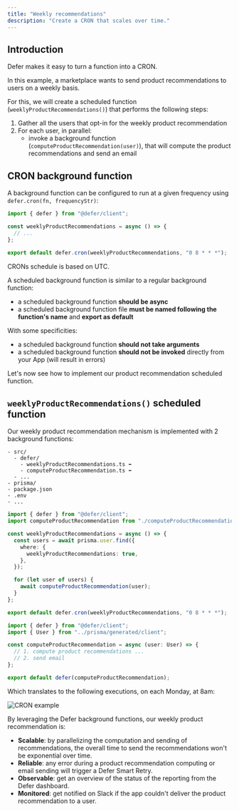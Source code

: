 ```yaml
---
title: "Weekly recommendations"
description: "Create a CRON that scales over time."
---
```


## Introduction

Defer makes it easy to turn a function into a CRON.

In this example, a marketplace wants to send product recommendations to users on
a weekly basis.

For this, we will create a scheduled function (`weeklyProductRecommendations()`)
that performs the following steps:

1. Gather all the users that opt-in for the weekly product recommendation
2. For each user, in parallel:
   - invoke a background function (`computeProductRecommendation(user)`), that
     will compute the product recommendations and send an email

## CRON background function

A background function can be configured to run at a given frequency using
`defer.cron(fn, frequencyStr)`:

```ts defer/weeklyProductRecommendations.ts
import { defer } from "@defer/client";

const weeklyProductRecommendations = async () => {
  // ...
};

export default defer.cron(weeklyProductRecommendations, "0 8 * * *");
```

<Info>CRONs schedule is based on UTC.</Info>

A scheduled background function is similar to a regular background function:

- a scheduled background function **should be async**
- a scheduled background function file **must be named following the function's
  name** and **export as default**

With some specificities:

- a scheduled background function **should not take arguments**
- a scheduled background function **should not be invoked** directly from your
  App (will result in errors)

Let's now see how to implement our product recommendation scheduled function.

## `weeklyProductRecommendations()` scheduled function

Our weekly product recommendation mechanism is implemented with 2 background
functions:

```
- src/
  - defer/
    - weeklyProductRecommendations.ts ⬅
    - computeProductRecommendation.ts ⬅
  - ...
- prisma/
- package.json
- .env
- ...
```

<CodeGroup>

```ts defer/weeklyProductRecommendations.ts
import { defer } from "@defer/client";
import computeProductRecommendation from "./computeProductRecommendation";

const weeklyProductRecommendations = async () => {
  const users = await prisma.user.find({
    where: {
      weeklyProductRecommendations: true,
    },
  });

  for (let user of users) {
    await computeProductRecommendation(user);
  }
};

export default defer.cron(weeklyProductRecommendations, "0 8 * * *");
```

```ts defer/computeProductRecommendation.ts
import { defer } from "@defer/client";
import { User } from "../prisma/generated/client";

const computeProductRecommendation = async (user: User) => {
  // 1. compute product recommendations ...
  // 2. send email
};

export default defer(computeProductRecommendation);
```

</CodeGroup>

Which translates to the following executions, on each Monday, at 8am:

<Frame>
  <img src="/images/features/cron/example.png" alt="CRON example" />
</Frame>

By leveraging the Defer background functions, our weekly product recommendation
is:

- **Scalable**: by parallelizing the computation and sending of recommendations,
  the overall time to send the recommendations won't be exponential over time.
- **Reliable**: any error during a product recommendation computing or email
  sending will trigger a Defer Smart Retry.
- **Observable**: get an overview of the status of the reporting from the Defer
  dashboard.
- **Monitored**: get notified on Slack if the app couldn't deliver the product
  recommendation to a user.
